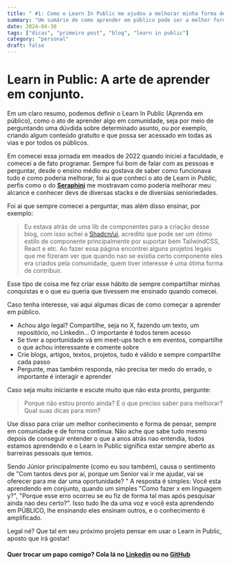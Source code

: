 ```yaml
---
title: " #1: Como o Learn In Public me ajudou a melhorar minha forma de estudar"
summary: "Um sumário de como aprender em público pode ser a melhor forma de consumir um conteúdo, e a melhor forma de o aprender."
date: 2024-04-30
tags: ["dicas", "primeiro post", "blog", "learn in public"]
category: "personal"
draft: false
---
```


# Learn in Public: A arte de aprender em conjunto. 

Em um claro resumo, podemos definir o Learn In Public (Aprenda em público), como o ato de aprender algo em comunidade, seja por meio de perguntando uma dúvdida sobre determinado asunto,
ou por exemplo, criando algum conteúdo gratuito e que possa ser acessado em todas as vias e por todos os públicos.

Em comecei essa jornada em meados de 2022 quando iniciei a faculdade, e comecei a de fato programar. Sempre fui bom de falar com as pessoas e perguntar, desde o ensino médio eu gostava de saber
como funcionava tudo e como poderia melhorar, foi ai que conheci o ato de Learn in Public, perfis como o do **[Seraphini](https://twitter.com/sseraphini)** me mostravam como poderia melhorar meu alcance
e conhecer devs de diversas stacks e de diversias senioriedades.  

Foi ai que sempre comecei a perguntar, mas além disso ensinar, por exemplo:

>Eu estava atrás de uma lib de componentes para a criação desse blog, com isso achei a [Shadcn/ui](https://ui.shadcn.com), acredito que pode ser um ótimo estilo de componente principalmente por suportar bem TailwindCSS, React e etc.
Ao fazer essa página encontrei alguns projetos legais que me fizeram ver que quando nao se existia certo componente eles era criados pela comunidade, quem tiver interesse é uma ótima forma de contribuir.

Esse tipo de coisa me fez criar esse hábito de sempre compartilhar minhas conquistas e o que eu queria que tivessem me ensinado quando comecei.

Caso tenha interesse, vai aqui algumas dicas de como começar a aprender em público.

* Achou algo legal? Compartilhe, seja no X, fazendo um texto, um repositório, no Linkedin... O importante é todos terem acesso
* Se tiver a oportunidade vá em meet-ups tech e em eventos, compartilhe o que achou interessante e comente sobre
* Crie blogs, artigos, textos, projetos, tudo é válido e sempre compartilhe cada passo
* Pergunte, mas também responda, não precisa ter medo do errado, o importante é interagir e aprender

Caso seja muito iniciante e escute muito que não esta pronto, pergunte:

>Porque não estou pronto ainda? E o que preciso saber para melhorar? Qual suas dicas para mim? 

Use disso para criar um melhor conhecimento e forma de pensar, sempre em comunidade e de forma continua. Não ache que sabe tudo mesmo depois de conseguir entender
o que a anos atrás nao entendia, todos estamos aprendendo e o Learn in Public significa estar sempre aberto as barreiras pessoais que temos. 

Sendo Júnior principalmente (como eu sou também), causa o sentimento de "Com tantos devs por aí, porque um Senior vai ir me ajudar, vai se oferecer para me dar uma oportunidade? "
A resposta é simples: Você esta aprendendo em conjunto, quando um simples "Como fazer x em linguagem y?", "Porque esse erro ocorreu se eu fiz de forma tal mas após pesquisar ainda nao deu certo?". 
Isso tudo lhe da uma voz e você esta aprendendo em PÚBLICO, lhe ensinando eles ensinam outros, e o conhecimento é amplificado.

Legal né? Que tal em seu próximo projeto pensar em usar o Learn in Public, aposto que irá gostar!

#### Quer trocar um papo comigo? Cola lá no [Linkedin](https://www.linkedin.com/in/fernando-forastieri/) ou no [GitHub](https://github.com/ferforastieri)


